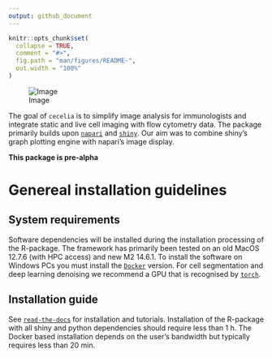 ```yaml
---
output: github_document
---
```


<!-- README.md is generated from README.Rmd. Please edit that file -->

```r
knitr::opts_chunk$set(
  collapse = TRUE,
  comment = "#>",
  fig.path = "man/figures/README-",
  out.width = "100%"
)
```

![Image](./im/cciaLogo.png)

<!-- badges: start -->
<!-- badges: end -->

The goal of `cecelia` is to simplify image analysis for immunologists and integrate
static and live cell imaging with flow cytometry data. The package primarily builds upon
[`napari`](https://napari.org) and [`shiny`](https://shiny.rstudio.com/). Our aim was 
to combine shiny's graph plotting engine with napari's image display.

__This package is pre-alpha__

# Genereal installation guidelines

## System requirements

Software dependencies will be installed during the installation processing of the R-package.
The framework has primarily been tested on an old MacOS 12.7.6 (with HPC access) and new M2 14.6.1.
To install the software on Windows PCs you must install the [`Docker`](https://github.com/schienstockd/ceceliaDocker) version.
For cell segmentation and deep learning denoising we recommend a GPU that is recognised by [`torch`](https://pytorch.org/get-started/locally/).

## Installation guide

See [`read-the-docs`](https://cecelia.readthedocs.io/en/latest/index.html) for installation and tutorials.
Installation of the R-package with all shiny and python dependencies should require less than 1 h.
The Docker based installation depends on the user's bandwidth but typically requires less than 20 min.
